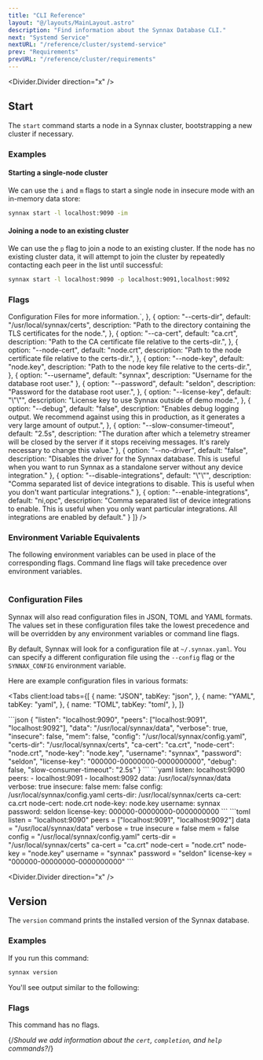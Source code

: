 ```yaml
---
title: "CLI Reference"
layout: "@/layouts/MainLayout.astro"
description: "Find information about the Synnax Database CLI."
next: "Systemd Service"
nextURL: "/reference/cluster/systemd-service"
prev: "Requirements"
prevURL: "/reference/cluster/requirements"
---
```


<Divider.Divider direction="x" />

## Start 

The `start` command starts a node in a Synnax cluster, bootstrapping a new cluster if
necessary.

### Examples

#### Starting a single-node cluster

We can use the `i` and `m` flags to start a single node in insecure mode with an 
in-memory data store:

```cmd
synnax start -l localhost:9090 -im
```

#### Joining a node to an existing cluster

We can use the `p` flag to join a node to an existing cluster. If the node has no 
existing cluster data, it will attempt to join the cluster by repeatedly contacting
each peer in the list until successful:

```cmd
synnax start -l localhost:9090 -p localhost:9091,localhost:9092
```

### Flags

<Table
    columns={[
        {
            key: "option",
            name: "Flag",
            type: "code",
            width: 150,
        },
        { key: "default", name: "Default", type: "code" },
        { key: "description", name: "Description", type: "html"} 
    ]}
    data={[
        {
            option: "--listen/-l",
            default: "localhost:9090",
            description: `A reachable address and port to listen on for incoming client connections and RPCs from other nodes. This
                is also the address and port that will be advertised to peers in the cluster.`,
        },
        {
            option: "--peers/-p",
            default: "[]",
            description: `A list of comma separated peer nodes in an existing cluster. If this list is not empty, the node will
            attempt to join the cluster by connecting to each peer in the list. If the list is empty and no existing cluster
            data is found, the node will bootstrap a new cluster.`,
        },
        {
            option: "--data/-d",
            default: "/usr/local/synnax/data",
            description:
                "The file path to the storage device where Synnax will keep its data.",
        },
        {
            option: "--verbose/-v",
            default: "false",
            description: "Enables human-readable logging.",
        },
        {
            option: "--insecure/-i",
            default: "false",
            description:
                "Starts the node without TLS encryption. This is not recommended for production use.",
        },
        {
            option: "--mem/-m",
            default: "false",
            description:
                `Starts the node with an in-memory data store. In this mode, all data will
                kept in memory, will not be stored on disk, and will be lost when the node is
                restarted. This can be useful for testing and development, but is not recommended
                for production use.`,
        },
        {
            option: "--config/c",
            default: "~/.synnax.yaml",
            description: `Path to a JSON, YAML, or TOML configuration file that can
                be used to set the node's configuration instead of using flags or environment variables.
                See <a href="#configuration-files">Configuration Files</a> for more information.`,
        },
        {
            option: "--certs-dir",
            default: "/usr/local/synnax/certs",
            description:
                "Path to the directory containing the TLS certificates for the node.",
        },
        {
            option: "--ca-cert",
            default: "ca.crt",
            description: "Path to the CA certificate file relative to the certs-dir.",
        },
        {
            option: "--node-cert",
            default: "node.crt",
            description: "Path to the node certificate file relative to the certs-dir.",
        },
        {
            option: "--node-key",
            default: "node.key",
            description: "Path to the node key file relative to the certs-dir.",
        },
        {
            option: "--username",
            default: "synnax",
            description: "Username for the database root user."
        },
        {
            option: "--password",
            default: "seldon",
            description: "Password for the database root user.",
        },
        {
            option: "--license-key",
            default: "\"\"",
            description: "License key to use Synnax outside of demo mode.",
        },
        {
            option: "--debug",
            default: "false",
            description: "Enables debug logging output. We recommend against using this in production, as it generates a very large amount of output.",
        },
        {
            option: "--slow-consumer-timeout",
            default: "2.5s",
            description: "The duration after which a telemetry streamer will be closed by the server if it stops receiving messages. It's rarely necessary to change this value."
        },
        {
            option: "--no-driver",
            default: "false",
            description: "Disables the driver for the Synnax database. This is useful when you want to run Synnax as a standalone server without any device integration."
        },
        {
            option: "--disable-integrations",
            default: "\"\"",
            description: "Comma separated list of device integrations to disable. This is useful when you don't want particular integrations."   
        },
        {
            option: "--enable-integrations",
            default: "ni,opc",
            description: "Comma separated list of device integrations to enable. This is useful when you only want particular integrations. All integrations are enabled by default."
        }
    ]}
/>

### Environment Variable Equivalents

The following environment variables can be used in place of the corresponding flags. 
Command line flags will take precedence over environment variables.

<Table
    columns={[
        {
            key: "option",
            name: "Flag",
            type: "code",
        },
        {
            key: "env",
            name: "Environment Variable",
            type: "code",
        },
    ]}
    data={[
        {
            option: "--listen/-l",
            env: "SYNNAX_LISTEN",
        },
        {
            option: "--peers/-p",
            env: "SYNNAX_PEERS",
        },
        {
            option: "--data/-d",
            env: "SYNNAX_DATA",
        },
        {
            option: "--verbose/-v",
            env: "SYNNAX_VERBOSE",
        },
        {
            option: "--insecure/-i",
            env: "SYNNAX_INSECURE",
        },
        {
            option: "--mem/-m",
            env: "SYNNAX_MEM",
        },
        {
            option: "--config/c",
            env: "SYNNAX_CONFIG",
        },
        {
            option: "--certs-dir",
            env: "SYNNAX_CERTS_DIR",
        },
        {
            option: "--ca-cert",
            env: "SYNNAX_CA_CERT",
        },
        {
            option: "--node-cert",
            env: "SYNNAX_NODE_CERT",
        },
        {
            option: "--node-key",
            env: "SYNNAX_NODE_KEY",
        },
        {
            option: "--username",
            env: "SYNNAX_USERNAME",
        },
        {
            option: "--password",
            env: "SYNNAX_PASSWORD",
        },
        {
            option: "--license-key",
            env: "SYNNAX_LICENSE_KEY",
        },
        {
            option: "--debug",
            env: "SYNNAX_DEBUG",
        },
        {
            option: "--slow-consumer-timeout",
            env: "SYNNAX_SLOW_CONSUMER_TIMEOUT",
        }
    ]}
/>

### Configuration Files

Synnax will also read configuration files in JSON, TOML and YAML formats. The
values set in these configuration files take the lowest precedence and will be
overridden by any environment variables or command line flags.

By default, Synnax will look for a configuration file at `~/.synnax.yaml`. You
can specify a different configuration file using the `--config` flag or the
`SYNNAX_CONFIG` environment variable.

Here are example configuration files in various formats:

<Tabs
client:load
tabs={[
    {
        name: "JSON",
        tabKey: "json",
    },
    {
        name: "YAML",
        tabKey: "yaml",
    },
    {
        name: "TOML",
        tabKey: "toml",
    },
]}
>
<slot slot="json">
```json
{
    "listen": "localhost:9090",
    "peers": ["localhost:9091", "localhost:9092"],
    "data": "/usr/local/synnax/data",
    "verbose": true,
    "insecure": false,
    "mem": false,
    "config": "/usr/local/synnax/config.yaml",
    "certs-dir": "/usr/local/synnax/certs",
    "ca-cert": "ca.crt",
    "node-cert": "node.crt",
    "node-key": "node.key",
    "username": "synnax",
    "password": "seldon",
    "license-key": "000000-00000000-0000000000",
    "debug": false,
    "slow-consumer-timeout": "2.5s"
}
```
</slot>
<slot slot="yaml">
```yaml
listen: localhost:9090
peers: 
  - localhost:9091
  - localhost:9092
data: /usr/local/synnax/data
verbose: true
insecure: false
mem: false
config: /usr/local/synnax/config.yaml
certs-dir: /usr/local/synnax/certs
ca-cert: ca.crt
node-cert: node.crt
node-key: node.key
username: synnax
password: seldon
license-key: 000000-00000000-0000000000
```
</slot>
<slot slot="toml">
```toml
listen = "localhost:9090"
peers = ["localhost:9091", "localhost:9092"]
data = "/usr/local/synnax/data"
verbose = true
insecure = false
mem = false
config = "/usr/local/synnax/config.yaml"
certs-dir = "/usr/local/synnax/certs"
ca-cert = "ca.crt"
node-cert = "node.crt"
node-key = "node.key"
username = "synnax"
password = "seldon"
license-key = "000000-00000000-0000000000"
```
</slot>
</Tabs>

<Divider.Divider direction="x" />

## Version

The `version` command prints the installed version of the Synnax database.

### Examples

If you run this command:

```cmd
synnax version
```

You'll see output similar to the following:

<SynnaxVersionOutput />

### Flags

This command has no flags.

{/*Should we add information about the `cert`, `completion`, and `help`
commands?*/}

